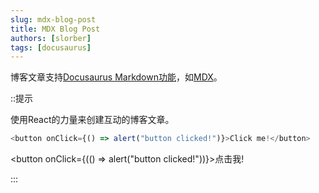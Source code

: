 ```yaml
---
slug: mdx-blog-post
title: MDX Blog Post
authors: [slorber]
tags: [docusaurus]
---
```


博客文章支持<a href="https://docusaurus.io/docs/markdown-features">Docusaurus Markdown功能</a>，如<a href="https://mdxjs.com/">MDX</a>。

::提示

使用React的力量来创建互动的博客文章。

```js
<button onClick={() => alert("button clicked!")}>Click me!</button>
```

<button onClick={(() => alert("button clicked!"))}>点击我!</button>

:::
